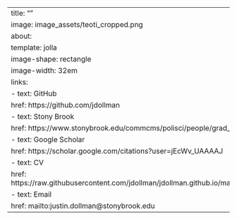 ---
title: ""
image: image_assets/teoti_cropped.png
about: 
  template: jolla
  image-shape: rectangle
  image-width: 32em
  links:
    - text: GitHub
      href: https://github.com/jdollman
    - text: Stony Brook
      href: https://www.stonybrook.edu/commcms/polisci/people/grad_students.php
    - text: Google Scholar
      href: https://scholar.google.com/citations?user=jEcWv_UAAAAJ
    - text: CV
      href: https://raw.githubusercontent.com/jdollman/jdollman.github.io/main/Dollman_CV.pdf
    - text: Email
      href: mailto:justin.dollman@stonybrook.edu
---